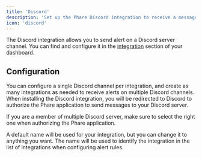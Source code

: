 ```yaml
---
title: 'Discord'
description: 'Set up the Phare Discord integration to receive a message in your Discord server when your website or server is down.'
icon: 'discord'
---
```


The Discord integration allows you to send alert on a Discord server channel. You can find and configure it in the [integration](https://app.phare.io/organization/apps) section of your dashboard.

## Configuration

You can configure a single Discord channel per integration, and create as many integrations as needed to receive alerts on multiple Discord channels. When installing the Discord integration, you will be redirected to Discord to authorize the Phare application to send messages to your Discord server.

If you are a member of multiple Discord server, make sure to select the right one when authorizing the Phare application.

A default name will be used for your integration, but you can change it to anything you want. The name will be used to identify the integration in the list of integrations when configuring alert rules.
